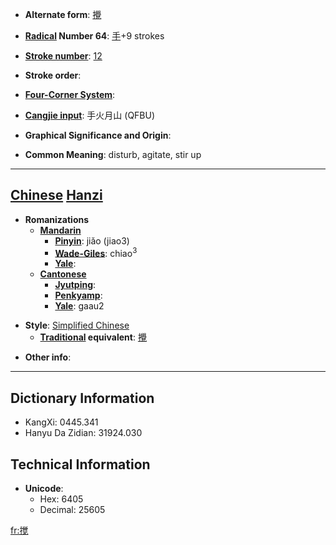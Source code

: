 * '''Alternate form''': [[攪]]

* '''[[Wiktionary:Chinese radical index| Radical]] Number 64''': [[Wiktionary:Chinese radical index 手|手]]+9 strokes

* '''[[Wiktionary:Chinese total strokes index|Stroke number]]''': [[Wiktionary:Chinese total strokes index 12|12]]

* '''Stroke order''': 

* '''[[Wiktionary:Chinese four corner index|Four-Corner System]]''': 

* '''[[Wiktionary:Chinese Cangjie index|Cangjie input]]''': 手火月山 (QFBU)

* '''Graphical Significance and Origin''': 

* '''Common Meaning''': disturb, agitate, stir up

----

== [[Chinese]] [[Hanzi]] ==

* '''Romanizations'''
** '''[[Mandarin]]'''
*** '''[[Pinyin]]''': jiǎo (jiao3)
*** '''[[Wade-Giles]]''': chiao<sup>3</sup>
*** '''[[Yale]]''': 
** '''[[Cantonese]]'''
*** '''[[Jyutping]]''':
*** '''[[Penkyamp]]''': 
*** '''[[Yale]]''': gaau2

* '''Style''': [[Simplified Chinese]] 
** '''[[Traditional Chinese|Traditional]] equivalent''': [[攪]]

* '''Other info''': 

----

== Dictionary Information ==

* KangXi: 0445.341
* Hanyu Da Zidian: 31924.030

== Technical Information ==

* '''Unicode''':
** Hex: 6405
** Decimal: 25605

[[fr:搅]]